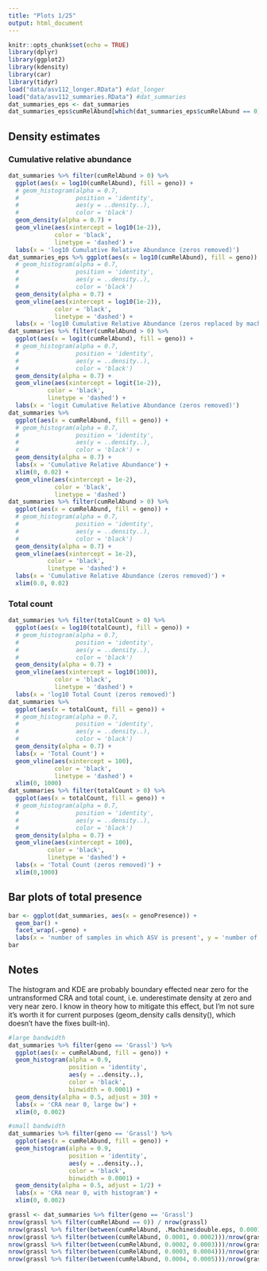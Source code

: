 ```yaml
---
title: "Plots 1/25"
output: html_document
---
```


```r
knitr::opts_chunk$set(echo = TRUE)
library(dplyr)
library(ggplot2)
library(kdensity)
library(car)
library(tidyr)
load("data/asv112_longer.RData") #dat_longer
load("data/asv112_summaries.RData") #dat_summaries
dat_summaries_eps <- dat_summaries
dat_summaries_eps$cumRelAbund[which(dat_summaries_eps$cumRelAbund == 0)] <- .Machine$double.eps
```
## Density estimates

### Cumulative relative abundance

```r
dat_summaries %>% filter(cumRelAbund > 0) %>%
  ggplot(aes(x = log10(cumRelAbund), fill = geno)) +
  # geom_histogram(alpha = 0.7,
  #                position = 'identity',
  #                aes(y = ..density..),
  #                color = 'black')
  geom_density(alpha = 0.7) +
  geom_vline(aes(xintercept = log10(1e-2)), 
             color = 'black', 
             linetype = 'dashed') + 
  labs(x = 'log10 Cumulative Relative Abundance (zeros removed)')
dat_summaries_eps %>% ggplot(aes(x = log10(cumRelAbund), fill = geno)) +
  # geom_histogram(alpha = 0.7,
  #                position = 'identity',
  #                aes(y = ..density..),
  #                color = 'black')
  geom_density(alpha = 0.7) +
  geom_vline(aes(xintercept = log10(1e-2)), 
             color = 'black', 
             linetype = 'dashed') + 
  labs(x = 'log10 Cumulative Relative Abundance (zeros replaced by machine epsilon)')
dat_summaries %>% filter(cumRelAbund > 0) %>%
  ggplot(aes(x = logit(cumRelAbund), fill = geno)) +
  # geom_histogram(alpha = 0.7,
  #                position = 'identity',
  #                aes(y = ..density..),
  #                color = 'black')
  geom_density(alpha = 0.7) +
  geom_vline(aes(xintercept = logit(1e-2)), 
           color = 'black', 
           linetype = 'dashed') + 
  labs(x = 'logit Cumulative Relative Abundance (zeros removed)')
dat_summaries %>%
  ggplot(aes(x = cumRelAbund, fill = geno)) +
  # geom_histogram(alpha = 0.7,
  #                position = 'identity',
  #                aes(y = ..density..),
  #                color = 'black') +
  geom_density(alpha = 0.7) +
  labs(x = 'Cumulative Relative Abundance') +
  xlim(0, 0.02) + 
  geom_vline(aes(xintercept = 1e-2), 
             color = 'black', 
             linetype = 'dashed')
dat_summaries %>% filter(cumRelAbund > 0) %>%
  ggplot(aes(x = cumRelAbund, fill = geno)) +
  # geom_histogram(alpha = 0.7,
  #                position = 'identity',
  #                aes(y = ..density..),
  #                color = 'black')
  geom_density(alpha = 0.7) +
  geom_vline(aes(xintercept = 1e-2), 
           color = 'black', 
           linetype = 'dashed') + 
  labs(x = 'Cumulative Relative Abundance (zeros removed)') +
  xlim(0.0, 0.02)
```

### Total count 
```r
dat_summaries %>% filter(totalCount > 0) %>%
  ggplot(aes(x = log10(totalCount), fill = geno)) +
  # geom_histogram(alpha = 0.7,
  #                position = 'identity',
  #                aes(y = ..density..),
  #                color = 'black')
  geom_density(alpha = 0.7) +
  geom_vline(aes(xintercept = log10(100)), 
             color = 'black', 
             linetype = 'dashed') + 
  labs(x = 'log10 Total Count (zeros removed)')
dat_summaries %>%
  ggplot(aes(x = totalCount, fill = geno)) +
  # geom_histogram(alpha = 0.7,
  #                position = 'identity',
  #                aes(y = ..density..),
  #                color = 'black')
  geom_density(alpha = 0.7) +
  labs(x = 'Total Count') +
  geom_vline(aes(xintercept = 100), 
             color = 'black', 
             linetype = 'dashed') + 
  xlim(0, 1000)
dat_summaries %>% filter(totalCount > 0) %>%
  ggplot(aes(x = totalCount, fill = geno)) +
  # geom_histogram(alpha = 0.7,
  #                position = 'identity',
  #                aes(y = ..density..),
  #                color = 'black')
  geom_density(alpha = 0.7) +
  geom_vline(aes(xintercept = 100), 
           color = 'black', 
           linetype = 'dashed') + 
  labs(x = 'Total Count (zeros removed)') + 
  xlim(0,1000)
```

## Bar plots of total presence 
```r
bar <- ggplot(dat_summaries, aes(x = genoPresence)) +
  geom_bar() +
  facet_wrap(.~geno) +
  labs(x = 'number of samples in which ASV is present', y = 'number of ASVs')
bar
```

## Notes
The histogram and KDE are probably boundary effected near zero for the untransformed CRA and total count, i.e. underestimate density at zero and very near zero. I know in theory how to mitigate this effect, but I'm not sure it's worth it for current purposes (geom_density calls density(), which doesn't have the fixes built-in). 

```r

#large bandwidth
dat_summaries %>% filter(geno == 'Grassl') %>% 
  ggplot(aes(x = cumRelAbund, fill = geno)) +
  geom_histogram(alpha = 0.9,
                 position = 'identity',
                 aes(y = ..density..),
                 color = 'black',
                 binwidth = 0.0001) +
  geom_density(alpha = 0.5, adjust = 30) + 
  labs(x = 'CRA near 0, large bw') +
  xlim(0, 0.002) 

#small bandwidth
dat_summaries %>% filter(geno == 'Grassl') %>% 
  ggplot(aes(x = cumRelAbund, fill = geno)) +
  geom_histogram(alpha = 0.9,
                 position = 'identity',
                 aes(y = ..density..),
                 color = 'black',
                 binwidth = 0.0001) +
  geom_density(alpha = 0.5, adjust = 1/2) + 
  labs(x = 'CRA near 0, with histogram') +
  xlim(0, 0.002) 

grassl <- dat_summaries %>% filter(geno == 'Grassl')
nrow(grassl %>% filter(cumRelAbund == 0)) / nrow(grassl)
nrow(grassl %>% filter(between(cumRelAbund, .Machine$double.eps, 0.0001)))/nrow(grassl)
nrow(grassl %>% filter(between(cumRelAbund, 0.0001, 0.0002)))/nrow(grassl)
nrow(grassl %>% filter(between(cumRelAbund, 0.0002, 0.0003)))/nrow(grassl)
nrow(grassl %>% filter(between(cumRelAbund, 0.0003, 0.0004)))/nrow(grassl)
nrow(grassl %>% filter(between(cumRelAbund, 0.0004, 0.0005)))/nrow(grassl)
```

